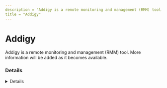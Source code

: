 ```yaml
---
description = "Addigy is a remote monitoring and management (RMM) tool. More information will be added as it becomes available."
title = "Addigy"
---
```




# Addigy

Addigy is a remote monitoring and management (RMM) tool. More information will be added as it becomes available.

### Details
<Details author={""}
         category={""}
         created={""}
         website={""}
         lastModified={"2/27/2024"}
         privileges={""}
         free={ "" }
         verification={""}
/>

#### Installation Paths
<Card code={ ["addigy-*.pkg"] }/>





### Forensic Artifacts




#### Network Artifacts
<EuiSpacer size="xl"/>
<NetworkArtifactsTable data={ [{"Description": "Known remote domains", "Domains": ["prod.addigy.com", "grtmprod.addigy.com", "agents.addigy.com"], "Ports": []}] }/>




### Detections
- Detects potential network activity of Addigy RMM tool
  - [Sigma Rule](https://github.com/magicsword-io/LOLRMM/blob/main/detections/sigma/addigy_network_sigma.yml)

### References
- [https://addigy.com/](https://addigy.com/)

